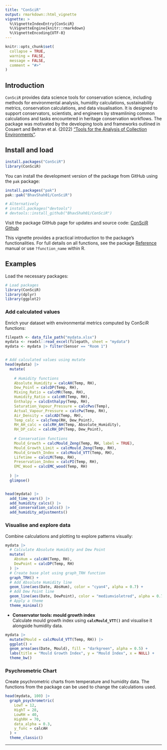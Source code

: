 ```yaml
---
title: "ConSciR"
output: rmarkdown::html_vignette
vignette: >
  %\VignetteIndexEntry{ConSciR}
  %\VignetteEngine{knitr::rmarkdown}
  %\VignetteEncoding{UTF-8}
---
```


```r
knitr::opts_chunk$set(
  collapse = TRUE,
  warning = FALSE, 
  message = FALSE,
  comment = "#>"
)
```

<!-- badges: start -->

<!-- badges: end -->

## Introduction

`ConSciR` provides data science tools for conservation science, including methods for environmental analysis, humidity calculations, sustainability metrics, conservation calculations, and data visualisation. It is designed to support conservators, scientists, and engineers by streamlining common calculations and tasks encountered in heritage conservation workflows. The package was motivated by the developing tools and frameworks outlined in Cosaert and Beltran et al. (2022) ["Tools for the Analysis of Collection Environments"](https://www.getty.edu/conservation/publications_resources/pdf_publications/tools_for_the_analysis_of_collection_environments.html "Getty Tools publication").

## Install and load

``` r
install.packages("ConSciR")
library(ConSciR)
```

You can install the development version of the package from GitHub using the `pak` package:

``` r
install.packages("pak")
pak::pak("BhavShah01/ConSciR")

# Alternatively
# install.packages("devtools")
# devtools::install_github("BhavShah01/ConSciR")
```

Visit the package GitHub page for updates and source code: [ConSciR Github](https://github.com/BhavShah01/ConSciR)

This vignette provides a practical introduction to the package’s functionalities. For full details on all functions, see the package [Reference](https://bhavshah01.github.io/ConSciR/reference/index.html) manual or use `?function_name` within R.

## Examples

Load the necessary packages:

```r
# Load packages
library(ConSciR)
library(dplyr)
library(ggplot2)
```

### Add calculated values

Enrich your dataset with environmental metrics computed by ConSciR functions:

```r
filepath <- data_file_path("mydata.xlsx")
mydata <- readxl::read_excel(filepath, sheet = "mydata")
mydata <- mydata |> filter(Sensor == "Room 1")


# Add calculated values using mutate
head(mydata) |> 
  mutate(
    
    # Humidity functions
    Absolute_Humidity = calcAH(Temp, RH), 
    Dew_Point = calcDP(Temp, RH), 
    Mixing_Ratio = calcMR(Temp, RH), 
    Humidity_Ratio = calcHR(Temp, RH),
    Enthalpy = calcEnthalpy(Temp, RH), 
    Saturation_Vapour_Pressure = calcPws(Temp), 
    Actual_Vapour_Pressure = calcPw(Temp, RH), 
    Air_Density = calcAD(Temp, RH),
    Temp_calc = calcTemp(RH, Dew_Point),
    RH_AH_calc = calcRH_AH(Temp, Absolute_Humidity),
    RH_DP_calc = calcRH_DP(Temp, Dew_Point),
    
    # Conservation functions
    Mould_Growth = calcMould_Zeng(Temp, RH, label = TRUE),
    Mould_Growth_Limit = calcMould_Zeng(Temp, RH), 
    Mould_Growth_Index = calcMould_VTT(Temp, RH), 
    Lifetime = calcLM(Temp, RH), 
    Preservation_Index = calcPI(Temp, RH), 
    EMC_Wood = calcEMC_wood(Temp, RH)
    
  ) |>
  glimpse()


head(mydata) |> 
  add_time_vars() |> 
  add_humidity_calcs() |> 
  add_conservation_calcs() |> 
  add_humidity_adjustments()

```

### Visualise and explore data

Combine calculations and plotting to explore patterns visually:

```r

mydata |>
  # Calculate Absolute Humidity and Dew Point
  mutate(
    AbsHum = calcAH(Temp, RH),
    DewPoint = calcDP(Temp, RH)
  ) |>
  # Create base plot using graph_TRH function
  graph_TRH() +
  # Add Absolute Humidity line
  geom_line(aes(Date, AbsHum), color = "cyan4", alpha = 0.7) +
  # Add Dew Point line
  geom_line(aes(Date, DewPoint), color = "mediumvioletred", alpha = 0.7) +
  # Apply a theme
  theme_minimal()

```

-   **Conservator tools: mould growth index**\
    Calculate mould growth index using **`calcMould_VTT()`** and visualise it alongside humidity data.

```r
mydata |>
  mutate(Mould = calcMould_VTT(Temp, RH)) |>
  ggplot() +
  geom_area(aes(Date, Mould), fill = "darkgreen", alpha = 0.5) +
  labs(title = "Mould Growth Index", y = "Mould Index", x = NULL) + 
  theme_bw()
```

### Psychrometric Chart

Create psychrometric charts from temperature and humidity data. The functions from the package can be used to change the calculations used.

```r

head(mydata, 100) |>
  graph_psychrometric(
    LowT = 12, 
    HighT = 28,
    LowRH = 40, 
    HighRH = 70,
    data_alpha = 0.3,
    y_func = calcAH
  ) + 
  theme_classic()
```

------------------------------------------------------------------------
